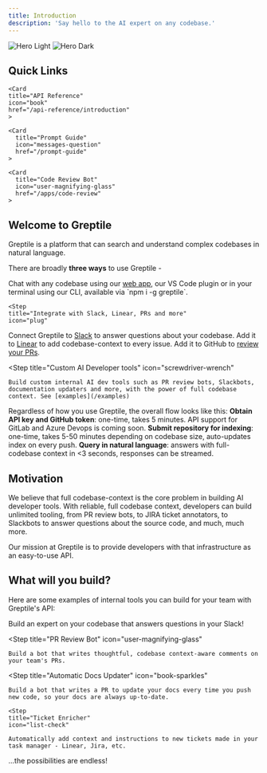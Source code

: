 ```yaml
---
title: Introduction
description: 'Say hello to the AI expert on any codebase.'
---
```


<img
  className="block dark:hidden"
  src="/images/hero-light.svg"
  alt="Hero Light"
/>
<img
  className="hidden dark:block"
  src="/images/hero-dark.svg"
  alt="Hero Dark"
/>

<h2>Quick Links</h2>
<CardGroup cols={2}>
  <Card
    title="Greptile API Quickstart"
    icon="rocket"
    href="/quickstart"
    >
  </Card>

    <Card
    title="API Reference"
    icon="book"
    href="/api-reference/introduction"
    >
  </Card>

    <Card
      title="Prompt Guide"
      icon="messages-question"
      href="/prompt-guide"
    >
  </Card>

    <Card
      title="Code Review Bot"
      icon="user-magnifying-glass"
      href="/apps/code-review"
    >
  </Card>

</CardGroup>

<h2>Welcome to Greptile</h2>

Greptile is a platform that can search and understand complex codebases in natural language.

There are broadly **three ways** to use Greptile -

<Steps>
  <Step
    title="LLM-powered codebase Q&A"
    icon="messages-question"
  >
    Chat with any codebase using our <a href="https://app.greptile.com">web app</a>, our VS Code plugin or in your terminal using our CLI, available via `npm i -g greptile`.
  </Step>

    <Step
    title="Integrate with Slack, Linear, PRs and more"
    icon="plug"
  >
  Connect Greptile to [Slack](/apps/slackbot) to answer questions about your codebase. Add it to [Linear](/apps/linear) to add codebase-context to every issue. Add it to GitHub to [review your PRs](/apps/github-pr). 
 </Step>

  <Step
    title="Custom AI Developer tools"
    icon="screwdriver-wrench"
  >
    Build custom internal AI dev tools such as PR review bots, Slackbots, documentation updaters and more, with the power of full codebase context. See [examples](/examples)
  </Step>
</Steps>

Regardless of how you use Greptile, the overall flow looks like this:
<Steps>
  <Step> **Obtain API key and GitHub token**: one-time, takes 5 minutes. API support for GitLab and Azure Devops is coming soon.</Step>
  <Step> **Submit repository for indexing**: one-time, takes 5-50 minutes depending on codebase size, auto-updates index on every push.</Step>
  <Step> **Query in natural language**: answers with full-codebase context in \<3 seconds, responses can be streamed.</Step>

</Steps>

## Motivation

We believe that full codebase-context is the core problem in building AI developer tools. With reliable, full codebase context, developers can build unlimited tooling, from PR review bots, to JIRA ticket annotators, to Slackbots to answer questions about the source code, and much, much more.

Our mission at Greptile is to provide developers with that infrastructure as an easy-to-use API.

## What will you build?

Here are some examples of internal tools you can build for your team with Greptile's API:

<Steps>
  <Step
    title="Codebase Expert Slackbot"
    icon="slack"
  >
    Build an expert on your codebase that answers questions in your Slack!
  </Step>

  <Step
    title="PR Review Bot"
    icon="user-magnifying-glass"
  >
    Build a bot that writes thoughtful, codebase context-aware comments on your team's PRs.
  </Step>

  <Step
    title="Automatic Docs Updater"
    icon="book-sparkles"
  >
    Build a bot that writes a PR to update your docs every time you push new code, so your docs are always up-to-date.
  </Step>

    <Step
    title="Ticket Enricher"
    icon="list-check"
  >
    Automatically add context and instructions to new tickets made in your task manager - Linear, Jira, etc.
  </Step>

</Steps>
...the possibilities are endless!
